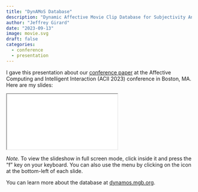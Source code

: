 ```yaml
---
title: "DynAMoS Database"
description: "Dynamic Affective Movie Clip Database for Subjectivity Analysis"
author: "Jeffrey Girard"
date: "2023-09-13"
image: movie.svg
draft: false
categories:
  - conference
  - presentation
---
```


I gave this presentation about our [conference paper](https://affcom.ku.edu/publications/proceedings/girard2023a.html) at the Affective Computing and Intelligent Interaction (ACII 2023) conference in Boston, MA. Here are my slides:

<iframe class="slide-deck" src="./Presentation.html" title="Presentation Slides">
</iframe>

*Note.* To view the slideshow in full screen mode, click inside it and press the "f" key on your keyboard. You can also use the menu by clicking on the icon at the bottom-left of each slide.

You can learn more about the database at [dynamos.mgb.org](https://dynamos.mgb.org).
